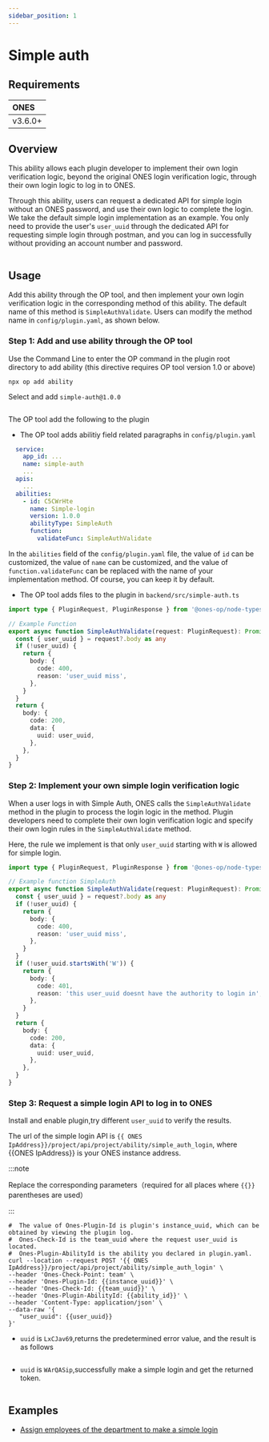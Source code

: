 ```yaml
---
sidebar_position: 1
---
```



# Simple auth

## Requirements

| **ONES** |
| :------- |
| v3.6.0+  |

## Overview

This ability allows each plugin developer to implement their own login verification logic, beyond the original ONES login verification logic, through their own login logic to log in to ONES.

Through this ability, users can request a dedicated API for simple login without an ONES password, and use their own logic to complete the login. We take the default simple login implementation as an example. You only need to provide the user's `user_uuid` through the dedicated API for requesting simple login through postman, and you can log in successfully without providing an account number and password.

<Image img={simpleAuth1} />

## Usage

Add this ability through the OP tool, and then implement your own login verification logic in the corresponding method of this ability. The default name of this method is `SimpleAuthValidate`. Users can modify the method name in `config/plugin.yaml`, as shown below.

### Step 1: Add and use ability through the OP tool

Use the Command Line to enter the OP command in the plugin root directory to add ability (this directive requires OP tool version 1.0 or above)

```shell
npx op add ability
```

Select and add `simple-auth@1.0.0`

<Image img={simpleAuth2} />

The OP tool add the following to the plugin

- The OP tool adds abilitiy field related paragraphs in `config/plugin.yaml`

```yaml title="config/plugin.yaml"
  service:
    app_id: ...
    name: simple-auth
    ...
  apis:
    ...
  abilities:
    - id: C5CWrHte
      name: Simple-login
      version: 1.0.0
      abilityType: SimpleAuth
      function:
        validateFunc: SimpleAuthValidate
```

In the `abilities` field of the `config/plugin.yaml` file, the value of `id` can be customized, the value of `name` can be customized, and the value of `function.validateFunc` can be replaced with the name of your implementation method. Of course, you can keep it by default.

- The OP tool adds files to the plugin in `backend/src/simple-auth.ts`

```typescript title="backend/src/simple-auth.ts"
import type { PluginRequest, PluginResponse } from '@ones-op/node-types'

// Example Function
export async function SimpleAuthValidate(request: PluginRequest): Promise<PluginResponse> {
  const { user_uuid } = request?.body as any
  if (!user_uuid) {
    return {
      body: {
        code: 400,
        reason: 'user_uuid miss',
      },
    }
  }
  return {
    body: {
      code: 200,
      data: {
        uuid: user_uuid,
      },
    },
  }
}
```

### Step 2: Implement your own simple login verification logic

When a user logs in with Simple Auth, ONES calls the `SimpleAuthValidate` method in the plugin to process the login logic in the method. Plugin developers need to complete their own login verification logic and specify their own login rules in the `SimpleAuthValidate` method.

Here, the rule we implement is that only `user_uuid` starting with `W` is allowed for simple login.

```typescript title="backend/src/simple-auth.ts"
import type { PluginRequest, PluginResponse } from '@ones-op/node-types'

// Example function SimpleAuth
export async function SimpleAuthValidate(request: PluginRequest): Promise<PluginResponse> {
  const { user_uuid } = request?.body as any
  if (!user_uuid) {
    return {
      body: {
        code: 400,
        reason: 'user_uuid miss',
      },
    }
  }
  if (!user_uuid.startsWith('W')) {
    return {
      body: {
        code: 401,
        reason: 'this user_uuid doesnt have the authority to login in',
      },
    }
  }
  return {
    body: {
      code: 200,
      data: {
        uuid: user_uuid,
      },
    },
  }
}
```

### Step 3: Request a simple login API to log in to ONES

Install and enable plugin,try different `user_uuid` to verify the results.

The url of the simple login API is `{{ ONES IpAddress}}/project/api/project/ability/simple_auth_login`, where {{ONES IpAddress}} is your ONES instance address.

:::note

Replace the corresponding parameters（required for all places where `{{}}` parentheses are used）

:::

```
#  The value of Ones-Plugin-Id is plugin's instance_uuid, which can be obtained by viewing the plugin log.
#  Ones-Check-Id is the team_uuid where the request user_uuid is located.
#  Ones-Plugin-AbilityId is the ability you declared in plugin.yaml.
curl --location --request POST '{{ ONES IpAddress}}/project/api/project/ability/simple_auth_login' \
--header 'Ones-Check-Point: team' \
--header 'Ones-Plugin-Id: {{instance_uuid}}' \
--header 'Ones-Check-Id: {{team_uuid}}' \
--header 'Ones-Plugin-AbilityId: {{ability_id}}' \
--header 'Content-Type: application/json' \
--data-raw '{
   "user_uuid": {{user_uuid}}
}'
```

- `uuid` is `LxCJav69`,returns the predetermined error value, and the result is as follows

<Image img={simpleAuth3} />

- `uuid` is `WArQASip`,successfully make a simple login and get the returned token.

<Image img={simpleAuth1} />

## Examples

- [Assign employees of the department to make a simple login](sample-simple-auth1.mdx)
